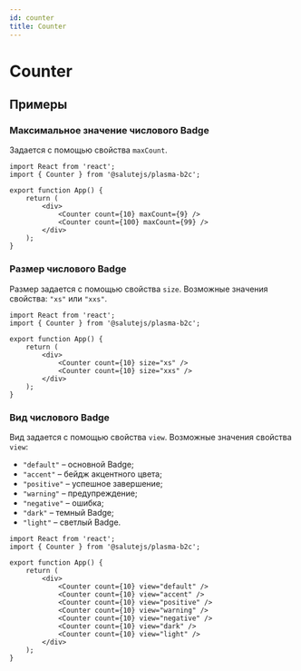 ```yaml
---
id: counter
title: Counter
---
```



# Counter
<Description name="Counter" />
<PropsTable name="Counter"  exclude={['css']} />
<StorybookLink name="Counter" />

## Примеры

### Максимальное значение числового Badge
Задается с помощью свойства `maxCount`.

```tsx live 
import React from 'react';
import { Counter } from '@salutejs/plasma-b2c';

export function App() {
    return (
        <div>
            <Counter count={10} maxCount={9} />
            <Counter count={100} maxCount={99} />
        </div>
    );
}
```

### Размер числового Badge
Размер задается с помощью свойства `size`. Возможные значения свойства: `"xs"` или `"xxs"`.

```tsx live 
import React from 'react';
import { Counter } from '@salutejs/plasma-b2c';

export function App() {
    return (
        <div>
            <Counter count={10} size="xs" />
            <Counter count={10} size="xxs" />
        </div>
    );
}
```

### Вид числового Badge
Вид задается с помощью свойства `view`. Возможные значения свойства `view`:

+ `"default"` – основной Badge;
+ `"accent"` – бейдж акцентного цвета;
+ `"positive"` – успешное завершение;
+ `"warning"` – предупреждение;
+ `"negative"` – ошибка;
+ `"dark"` – темный Badge;
+ `"light"` – светлый Badge.

```tsx live 
import React from 'react';
import { Counter } from '@salutejs/plasma-b2c';

export function App() {
    return (
        <div>
            <Counter count={10} view="default" />
            <Counter count={10} view="accent" />
            <Counter count={10} view="positive" />
            <Counter count={10} view="warning" />
            <Counter count={10} view="negative" />
            <Counter count={10} view="dark" />
            <Counter count={10} view="light" />
        </div>
    );
}
```
